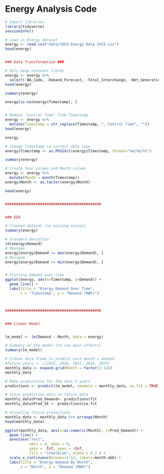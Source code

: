 # Energy Analysis Code

```r
# Import libraries
library(tidyverse)
sessionInfo()

# Load in Energy dataset
energy <- read.csv("data/SOCO Energy Data 2425.csv")
head(energy)


### Data Transformation ###

# Only keep relevant fields
energy <- energy %>% 
  select(-BA_Code, -Demand_Forecast, -Total_Interchange, -Net_Generation)
head(energy)

summary(energy)

energy[is.na(energy$Timestamp), ]


# Remove 'Central Time' from Timestamp
energy <- energy %>% 
  mutate(Timestamp = str_replace(Timestamp, ", Central Time", ""))
head(energy)

energy

# Change Timestamp to correct data type
energy$Timestamp <- as.POSIXct(energy$Timestamp, format="%m/%d/%Y")

summary(energy)

# Create Year column and Month column
energy <- energy %>%
  mutate(Month = month(Timestamp))
energy$Month <- as.factor(energy$Month)

head(energy)


############################################


### EDA

# Cleaned dataset (no missing values)
summary(energy)

# Standard deviation
sd(energy$Demand)
# Maximum
energy[energy$Demand == max(energy$Demand), ]
# Minimum
energy[energy$Demand == min(energy$Demand), ]


# Plotting Demand over time
ggplot(energy, aes(x=Timestamp, y=Demand)) +
  geom_line() +
  labs(title = "Energy Demand Over Time",
       x = "Timestamp", y = "Demand (MWh)")



############################################


### Linear Model


lm_model <- lm(Demand ~ Month, data = energy)

# Summary of the model (to see main effects)
summary(lm_model)

# Create data frame to predict each month's demand
#future_years <- c(2025, 2026, 2027, 2028, 2029)
monthly_data <- expand.grid(Month = factor(1:12))
monthly_data

# Make predictions for the next 5 years
predictions <- predict(lm_model, newdata = monthly_data, se.fit = TRUE)

# Store prediction data in future_data
monthly_data$Pred_Demand<- predictions$fit
monthly_data$Pred_SE <- predictions$se.fit

# Visualize future predictions
monthly_data <- monthly_data %>% arrange(Month)
head(monthly_data)

ggplot(monthly_data, aes(x=as.numeric(Month), y=Pred_Demand)) +
  geom_line() +
  annotate("rect",
           xmin = 6, xmax = 9,
           ymin = -Inf, ymax = +Inf,
           fill = "steelblue", alpha = 0.2 ) +
  scale_x_continuous(breaks=1:12, labels=month.abb) +
  labs(title = "Energy Demand By Month",
       x = "Month", y = "Demand (MWh)")

```

